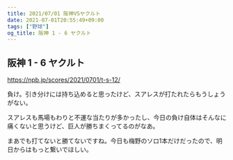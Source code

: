 ```yaml
---
title: 2021/07/01 阪神VSヤクルト
date: 2021-07-01T20:55:49+09:00
tags: ["野球"]
og_title: 阪神 1 - 6 ヤクルト
---
```


## 阪神 1 - 6 ヤクルト

https://npb.jp/scores/2021/0701/t-s-12/


負け。引き分けには持ち込めると思ったけど、スアレスが打たれたらもうしょうがない。

スアレスも馬場もわりと不運な当たりが多かったし、今日の負け自体はそんなに痛くないと思うけど、巨人が勝ちまくってるのがなあ。

まあでも打てないと勝てないですね。今日も梅野のソロ1本だけだったので、明日からはもっと繋いでほしい。